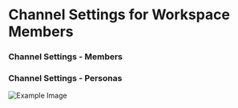 # Channel Settings for Workspace Members

### Channel Settings - Members

### Channel Settings - Personas




![Example Image](/images/channel.png)
